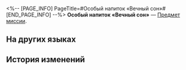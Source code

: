 <%-- [PAGE_INFO]
PageTitle=#Особый напиток «Вечный сон»#
[END_PAGE_INFO] --%>
{{Предмет Инфобокс
|id          = 140454
|Изображение = Предмет Особый напиток «Вечный сон».png
|Тип         = Предмет миссии
|Инвентарь   = Миссии
|Редкость    = 3
|Эффект      = 
|Описание    = Особый коктейль, приготовленный специально для вас искусным барменом Галлахером.
}}
{{Описание|1=''«Этот бокал "Вечного сна" для тебя {{MC|ж=заблудшая овечка|м=заблудший агнец}}...<br />За призраков прошлого».''}}
'''Особый напиток «Вечный сон»''' — [[Предмет миссии]].

==На других языках==
{{На других языках
|en   = Special Drink "The Big Sleep"
|zhs  = 特调「长眠不醒」
|zht  = 特調「長眠不醒」
|ja   = 特製モクテル「大いなる眠り」
|ko   = 스페셜 블렌드 「빅 슬립」
|es   = Bebida especial "Sueño eterno"
|fr   = Boisson spéciale «&nbsp;Grand sommeil&nbsp;»
|ru   = Особый напиток «Вечный сон»
|th   = เครื่องดื่มสูตรพิเศษ "นิทราไม่รู้ตื่น"
|vi   = Thức Uống Đặc Sắc "Giấc Ngủ Ngàn Thu"
|de   = Spezialgetränk „Der große Schlaf“
|id   = Racikan Khusus "Tidur Abadi"
|pt   = Drinque Especial "O Sono Eterno"
}}

==История изменений==
{{История изменений|3.5}}